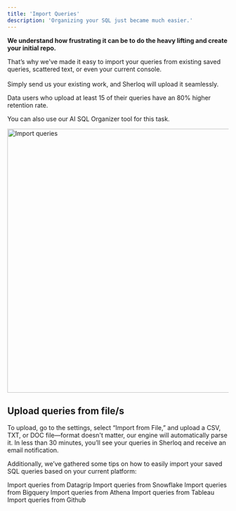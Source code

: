 ```yaml
---
title: 'Import Queries'
description: 'Organizing your SQL just became much easier.'
---
```


**We understand how frustrating it can be to do the heavy lifting and create your initial repo.**

That’s why we've made it easy to import your queries from existing saved queries, scattered text, or even your current console. <br></br>
Simply send us your existing work, and Sherloq will upload it seamlessly.

<Tip> Data users who upload at least 15 of their queries have an 80% higher retention rate. </Tip>

<Tip> You can also use our AI SQL Organizer tool for this task. </Tip>

 <img src="/images/import_queries.png" 
   alt = "Import queries"
   width="600" />

## Upload queries from file/s
To upload, go to the settings, select “Import from File,” and upload a CSV, TXT, or DOC file—format doesn't matter, our engine will automatically parse it. In less than 30 minutes, you’ll see your queries in Sherloq and receive an email notification.

Additionally, we’ve gathered some tips on how to easily import your saved SQL queries based on your current platform:

<CardGroup cols={2}>
  <Card title="Datagrip" icon="square-1"
  href="/importqueries_datagrip">
    Import queries from Datagrip
  </Card>

  <Card title="Snowflake" icon="square-1">
    Import queries from Snowflake
  </Card>

  <Card title="Bigquery" icon="square-1">
    Import queries from Bigquery
  </Card>

  <Card title="AWS Athena " icon="square-1">
    Import queries from Athena
  </Card>

  <Card title="Tableau" icon="square-1">
    Import queries from Tableau
  </Card>

  <Card title="Github" icon="square-1">
    Import queries from Github
  </Card>

</CardGroup>
